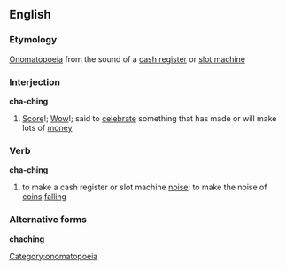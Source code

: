 ==English==
===Etymology===
[[Onomatopoeia]] from the sound of a [[cash register]] or [[slot machine]]

===Interjection===
'''cha-ching'''
#[[Score]]!; [[Wow]]!; said to [[celebrate]] something that has made or will make lots of [[money]]

===Verb===
'''cha-ching'''
#to make a cash register or slot machine [[noise]]; to make the noise of [[coin]]s [[falling]]

===Alternative forms===
'''chaching'''

[[Category:onomatopoeia]]